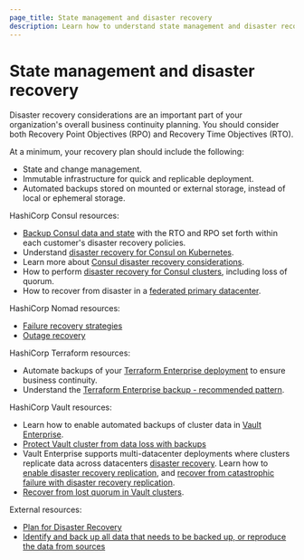 ```yaml
---
page_title: State management and disaster recovery
description: Learn how to understand state management and disaster recovery.
---
```


# State management and disaster recovery

Disaster recovery considerations are an important part of your organization's overall business continuity planning. You should consider both Recovery Point Objectives (RPO) and Recovery Time Objectives (RTO). 

At a minimum, your recovery plan should include the following:

- State and change management.
- Immutable infrastructure for quick and replicable deployment.
- Automated backups stored on mounted or external storage, instead of local or ephemeral storage.

HashiCorp Consul resources:

- [Backup Consul data and state](/consul/tutorials/operate-consul/backup-and-restore) with the RTO and RPO set forth within each customer's disaster recovery policies.
- Understand [disaster recovery for Consul on Kubernetes](/consul/tutorials/production-kubernetes/kubernetes-disaster-recovery).
- Learn more about [Consul disaster recovery considerations](/consul/tutorials/operate-consul/disaster-recovery).
- How to perform [disaster recovery for Consul clusters](/consul/tutorials/datacenter-operations/recovery-outage), including loss of quorum.
- How to recover from disaster in a [federated primary datacenter](/consul/tutorials/operate-consul/recovery-outage-primary).

HashiCorp Nomad resources:

- [Failure recovery strategies](/nomad/docs/job-declare/failure)
- [Outage recovery](/nomad/docs/manage/outage-recovery)

HashiCorp Terraform resources:

- Automate backups of your [Terraform Enterprise deployment](/terraform/tutorials/recommended-patterns/pattern-backups) to ensure business continuity.
- Understand the [Terraform Enterprise backup - recommended pattern](/terraform/tutorials/recommended-patterns/pattern-backups).

HashiCorp Vault resources:

- Learn how to enable automated backups of cluster data in [Vault Enterprise](/vault/tutorials/standard-procedures/sop-backup).
- [Protect Vault cluster from data loss with backups](/vault/tutorials/standard-procedures/sop-backup)
- Vault Enterprise supports multi-datacenter deployments where clusters replicate data across datacenters [disaster recovery](/vault/docs/enterprise/replication#disaster-recovery-dr-replication). Learn how to [enable disaster recovery replication](/vault/tutorials/enterprise/disaster-recovery), and [recover from catastrophic failure with disaster recovery replication](/vault/tutorials/enterprise/disaster-recovery-replication-failover).
- [Recover from lost quorum in Vault clusters](/vault/tutorials/raft/raft-lost-quorum).

External resources:

- [Plan for Disaster Recovery](https://docs.aws.amazon.com/wellarchitected/latest/reliability-pillar/plan-for-disaster-recovery-dr.html)
- [Identify and back up all data that needs to be backed up, or reproduce the data from sources](https://docs.aws.amazon.com/wellarchitected/latest/framework/rel_backing_up_data_identified_backups_data.html)
